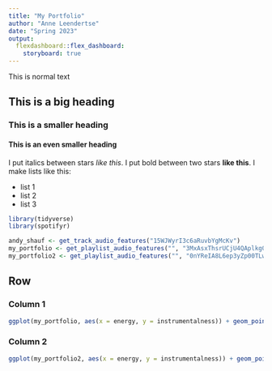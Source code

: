 ```yaml
---
title: "My Portfolio"
author: "Anne Leendertse"
date: "Spring 2023"
output:
  flexdashboard::flex_dashboard:
    storyboard: true
---
```


This is normal text

## This is a big heading

### This is a smaller heading

#### This is an even smaller heading

I put italics between stars *like this*.
I put bold between two stars **like this**.
I make lists like this:

  - list 1
  - list 2
  - list 3
  
  
```r
library(tidyverse)
library(spotifyr)
```

```r
andy_shauf <- get_track_audio_features("15WJWyrI3c6aRuvbYgMcKv")
my_portfolio <- get_playlist_audio_features("", "3MxAsxThsrUCjU4QAplkg0")
my_portfolio2 <- get_playlist_audio_features("", "0nYReIA8L6ep3yZp00TLwf")
```

Row 
-----------------------------------------------------------------------

### Column 1
```r
ggplot(my_portfolio, aes(x = energy, y = instrumentalness)) + geom_point()
```

### Column 2
```r
ggplot(my_portfolio2, aes(x = energy, y = instrumentalness)) + geom_point()
```
